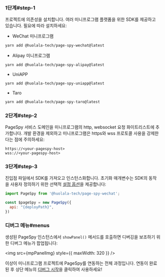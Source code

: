 
### 1단계#step-1

프로젝트에 의존성을 설치합니다. 여러 미니프로그램 플랫폼을 위한 SDK를 제공하고 있습니다. 필요에 따라 설치하세요:

* WeChat 미니프로그램
```bash
yarn add @huolala-tech/page-spy-wechat@latest
```
* Alipay 미니프로그램
```bash
yarn add @huolala-tech/page-spy-alipay@latest
```
* UniAPP
```bash
yarn add @huolala-tech/page-spy-uniapp@latest
```
* Taro
```bash
yarn add @huolala-tech/page-spy-taro@latest
```

### 2단계#step-2

PageSpy 서비스 도메인을 미니프로그램의 http, websocket 요청 화이트리스트에 추가합니다. 개발 환경을 제외하고 미니프로그램은 https와 wss 프로토콜 사용을 강제한다는 점에 주의하세요:

```
https://<your-pagespy-host>
wss://<your-pagespy-host>
```

### 3단계#step-3

진입점 파일에서 SDK를 가져오고 인스턴스화합니다. 초기화 매개변수는 SDK의 동작을 사용자 정의하기 위한 선택적 [설정 옵션]({VITE_SDK_WECHAT_REPO})을 제공합니다:

```js
import PageSpy from '@huolala-tech/page-spy-wechat';

const $pageSpy = new PageSpy({
  api: "{deployPath}",
})
```

### 디버그 메뉴#menus

생성된 PageSpy 인스턴스에서 `showPanel()` 메서드를 호출하면 디버깅을 보조하기 위한 디버그 메뉴가 팝업됩니다:

<img src={mpPanelImg} style={{ maxWidth: 320 }} />

이상이 미니프로그램 프로젝트에 PageSpy를 연동하는 전체 과정입니다. 연동이 완료된 후 상단 메뉴의 <Tooltip title="메뉴는 기본적으로 숨겨져 있으며, 배포 후 표시됩니다" color="purple"><a href="javascript:void(0)">디버그 시작</a></Tooltip>을 클릭하여 사용하세요!
